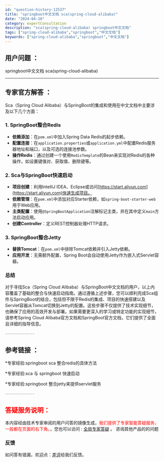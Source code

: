 ```yaml
---
id: "question-history-12537"
title: "springboot中文文档 sca(spring-cloud-alibaba)"
date: "2024-04-28"
category: expertConsultation
description: "sca(spring-cloud-alibaba) springboot中文文档"
tags: ["spring-cloud-alibaba","springboot","中文文档"]
keywords: ["spring-cloud-alibaba","springboot","中文文档"]
---
```


## 用户问题 ： 
 springboot中文文档 sca(spring-cloud-alibaba) 

---------------
## 专家官方解答 ：

Sca（Spring Cloud Alibaba）与SpringBoot的集成和使用在中文文档中主要涉及以下几个方面：

### 1. SpringBoot整合Redis
- **依赖添加**：在`pom.xml`中加入Spring Data Redis的起步依赖。
- **配置连接**：在`application.properties`或`application.yml`中配置Redis服务器地址和端口，以及可选的连接池参数。
- **操作Redis**：通过创建一个使用`RedisTemplate`的Bean来实现对Redis的各种操作，如设置键值对、获取值、删除键等。

### 2. Sca与SpringBoot快速启动
- **项目创建**：利用IntelliJ IDEA、Eclipse或访问[https://start.aliyun.com](https://start.aliyun.com)快速生成项目。
- **依赖管理**：在`pom.xml`中添加对应Starter依赖，如`spring-boot-starter-web`用于Web应用。
- **主类配置**：使用`@SpringBootApplication`注解标记主类，并在其中定义`main`方法启动应用。
- **创建Controller**：定义REST控制器处理HTTP请求。

### 3. SpringBoot整合Jetty
- **替换Tomcat**：在`pom.xml`中排除Tomcat依赖并引入Jetty依赖。
- **应用开发**：无需额外配置，Spring Boot会自动使用Jetty作为嵌入式Servlet容器。

### 总结
对于寻找Sca（Spring Cloud Alibaba）与SpringBoot中文文档的用户，以上内容覆盖了基础的整合与快速启动指南。通过遵循上述步骤，您可以顺利完成Sca组件与SpringBoot的结合，包括但不限于Redis的集成、项目的快速搭建以及Servlet容器从Tomcat切换到Jetty的配置。这些步骤不仅提供了技术实现细节，也确保了应用的高效开发与部署。如果需要更深入的学习或特定功能的实现细节，请参考Spring Cloud Alibaba官方文档和SpringBoot官方文档，它们提供了全面且详细的指导信息。


<font color="#949494">---------------</font> 


## 参考链接 ：

*专家经验:springboot sca 整合redis的具体方法 
 
 *专家经验:sca 与 springboot 快速启动 
 
 *专家经验:springboot 整合jetty来提供servlet服务 


 <font color="#949494">---------------</font> 
 


## <font color="#FF0000">答疑服务说明：</font> 

本内容经由技术专家审阅的用户问答的镜像生成，<font color="#FF0000">我们提供了专家智能答疑服务，一般都在页面的右下角。</font>，您也可以访问 : [全局专家答疑](https://opensource.alibaba.com/chatBot) 。 咨询其他产品的的问题

### 反馈
如问答有错漏，欢迎点：[差评](https://ai.nacos.io/user/feedbackByEnhancerGradePOJOID?enhancerGradePOJOId=12630)给我们反馈。
